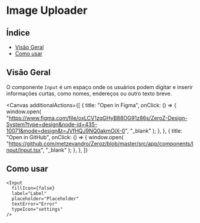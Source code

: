 

<Meta of={Input} />

# Image Uploader

## Índice

- [Visão Geral](#visão-geral)
- [Como usar](#como-usar)

## Visão Geral

O componente `Input` é um espaço onde os usuários podem digitar e inserir informações curtas, como nomes, endereços ou outro texto breve.

<Canvas
  additionalActions={[
    {
      title: "Open in Figma",
      onClick: () => {
        window.open(
          "https://www.figma.com/file/oxLCV1zqGHyB88OG91z86s/ZeroZ-Design-System?type=design&node-id=435-10071&mode=design&t=JVfHQJ9NQ0akmOjX-0",
          "_blank"
        );
      },
    },
    {
      title: "Open in GitHub",
      onClick: () => {
        window.open(
          "https://github.com/metzevandro/Zeroz/blob/master/src/app/components/Input/Input.tsx",
          "_blank"
        );
      },
    },
  ]}
>
  <Story name="default" of={Input} />
</Canvas>
<Controls />

## Como usar

```tsx
<Input
  fillIcon={false}
  label="Label"
  placeholder="Placeholder"
  textError="Error"
  typeIcon="settings"
/>
```
